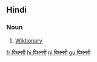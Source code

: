 ==Hindi==
===Noun===

#[[Wiktionary]]

[[fr:विक्षनरी]]
[[hi:विक्षनरी]]
[[nl:विक्षनरी]]
[[gu:विक्षनरी]]